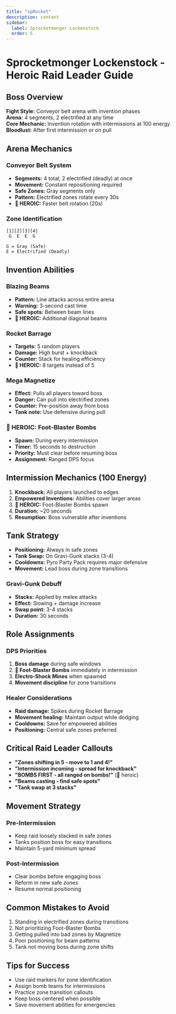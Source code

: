 ```yaml
---
title: "sp0ocket"
description: content
sidebar:
  label: Sprocketmonger Lockenstock
  order: 5
---
```


# Sprocketmonger Lockenstock - Heroic Raid Leader Guide

## Boss Overview

**Fight Style:** Conveyor belt arena with invention phases  
**Arena:** 4 segments, 2 electrified at any time  
**Core Mechanic:** Invention rotation with intermissions at 100 energy
**Bloodlust:** After first intermission or on pull

## Arena Mechanics

### Conveyor Belt System

- **Segments:** 4 total, 2 electrified (deadly) at once
- **Movement:** Constant repositioning required
- **Safe Zones:** Gray segments only
- **Pattern:** Electrified zones rotate every 30s
- **🔴 HEROIC:** Faster belt rotation (20s)

### Zone Identification

```
[1][2][3][4]
 G  E  E  G

G = Gray (Safe)
E = Electrified (Deadly)
```

## Invention Abilities

### Blazing Beams

- **Pattern:** Line attacks across entire arena
- **Warning:** 3-second cast time
- **Safe spots:** Between beam lines
- **🔴 HEROIC:** Additional diagonal beams

### Rocket Barrage

- **Targets:** 5 random players
- **Damage:** High burst + knockback
- **Counter:** Stack for healing efficiency
- **🔴 HEROIC:** 8 targets instead of 5

### Mega Magnetize

- **Effect:** Pulls all players toward boss
- **Danger:** Can pull into electrified zones
- **Counter:** Pre-position away from boss
- **Tank note:** Use defensive during pull

### 🔴 HEROIC: Foot-Blaster Bombs

- **Spawn:** During every intermission
- **Timer:** 15 seconds to destruction
- **Priority:** Must clear before resuming boss
- **Assignment:** Ranged DPS focus

## Intermission Mechanics (100 Energy)

1. **Knockback:** All players launched to edges
2. **Empowered Inventions:** Abilities cover larger areas
3. **🔴 HEROIC:** Foot-Blaster Bombs spawn
4. **Duration:** ~20 seconds
5. **Resumption:** Boss vulnerable after inventions

## Tank Strategy

- **Positioning:** Always in safe zones
- **Tank Swap:** On Gravi-Gunk stacks (3-4)
- **Cooldowns:** Pyro Party Pack requires major defensive
- **Movement:** Lead boss during zone transitions

### Gravi-Gunk Debuff

- **Stacks:** Applied by melee attacks
- **Effect:** Slowing + damage increase
- **Swap point:** 3-4 stacks
- **Duration:** 30 seconds

## Role Assignments

### DPS Priorities

1. **Boss damage** during safe windows
2. **🔴 Foot-Blaster Bombs** immediately in intermission
3. **Electro-Shock Mines** when spawned
4. **Movement discipline** for zone transitions

### Healer Considerations

- **Raid damage:** Spikes during Rocket Barrage
- **Movement healing:** Maintain output while dodging
- **Cooldowns:** Save for empowered abilities
- **Positioning:** Central safe zones preferred

## Critical Raid Leader Callouts

- **"Zones shifting in 5 - move to 1 and 4!"**
- **"Intermission incoming - spread for knockback"**
- **"BOMBS FIRST - all ranged on bombs!"** (🔴 heroic)
- **"Beams casting - find safe spots"**
- **"Tank swap at 3 stacks"**

## Movement Strategy

### Pre-Intermission

- Keep raid loosely stacked in safe zones
- Tanks position boss for easy transitions
- Maintain 5-yard minimum spread

### Post-Intermission

- Clear bombs before engaging boss
- Reform in new safe zones
- Resume normal positioning

## Common Mistakes to Avoid

1. Standing in electrified zones during transitions
2. Not prioritizing Foot-Blaster Bombs
3. Getting pulled into bad zones by Magnetize
4. Poor positioning for beam patterns
5. Tank not moving boss during zone shifts

## Tips for Success

- Use raid markers for zone identification
- Assign bomb teams for intermissions
- Practice zone transition callouts
- Keep boss centered when possible
- Save movement abilities for emergencies
